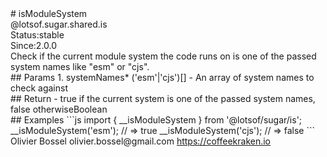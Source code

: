 <div class="docmap-mdx">
# isModuleSystem
<div class="_namespace">@lotsof.sugar.shared.is</div>
<div class="_metas">
<div class="_status"><span class="_status-label">Status:</span><span class="_status-value -stable">stable</span></div>
<div class="_since"><span class="_since-label">Since:</span><span class="_since-value">2.0.0</span></div>
</div>
<div class="_description">
Check if the current module system the code runs on is one of the passed system names like "esm" or "cjs".
</div>
<div class="_params">
## Params
1. <span class="_name">systemNames<span class="_required">*</span></span><span class="_default"></span> <span class="_type">('esm'|'cjs')[]</span>
   - An array of system names to check against
</div>
<div class="_return">
## Return
- <span class="_description">true if the current system is one of the passed system names, false otherwise</span><span class="_default"></span><span class="_type">Boolean</span>
</div>
<div class="_examples">
## Examples
```js
import { __isModuleSystem } from '@lotsof/sugar/is';
__isModuleSystem('esm'); // => true
__isModuleSystem('cjs'); // => false
```
</div>
<div class="_author">
<span class="_name">Olivier Bossel</span>
<span class="_email">olivier.bossel@gmail.com</span>
<a href="https://coffeekraken.io" target="_blank" class="_url">https://coffeekraken.io</a>
</div>
</div>